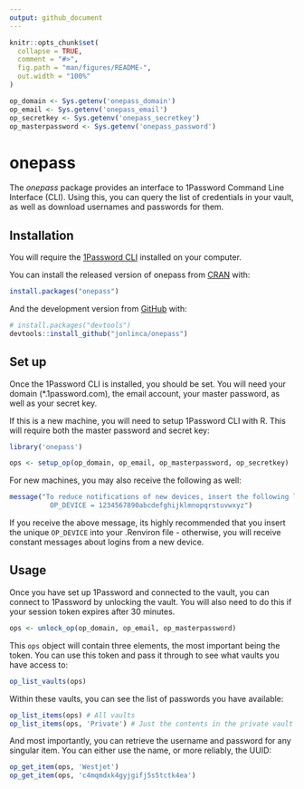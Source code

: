 ```yaml
---
output: github_document
---
```


<!-- README.md is generated from README.Rmd. Please edit that file -->

```r
knitr::opts_chunk$set(
  collapse = TRUE,
  comment = "#>",
  fig.path = "man/figures/README-",
  out.width = "100%"
)

op_domain <- Sys.getenv('onepass_domain')
op_email <- Sys.getenv('onepass_email')
op_secretkey <- Sys.getenv('onepass_secretkey')
op_masterpassword <- Sys.getenv('onepass_password')
```

# onepass

<!-- badges: start -->
<!-- badges: end -->

The *onepass* package provides an interface to 1Password Command Line Interface (CLI). Using this, you can query the list of credentials in your vault, as well as download usernames and passwords for them.

## Installation

You will require the [1Password CLI](https://1password.com/downloads/command-line/) installed on your computer. 

You can install the released version of onepass from [CRAN](https://CRAN.R-project.org) with:

```r
install.packages("onepass")
```

And the development version from [GitHub](https://github.com/) with:

```r
# install.packages("devtools")
devtools::install_github("jonlinca/onepass")
```

## Set up

Once the 1Password CLI is installed, you should be set. You will need your domain (*.1password.com), the email account, your master password, as well as your secret key. 

If this is a new machine, you will need to setup 1Password CLI with R. This will require both the master password and secret key:

```r
library('onepass')

ops <- setup_op(op_domain, op_email, op_masterpassword, op_secretkey) 
```

For new machines, you may also receive the following as well:

```r
message("To reduce notifications of new devices, insert the following line into the \nRenviron file (usethis::edit_r_environ() or edit .Renviron):
          OP_DEVICE = 1234567890abcdefghijklmnopqrstuvwxyz")
```

If you receive the above message, its highly recommended that you insert the unique `OP_DEVICE` into your .Renviron file - otherwise, you will receive constant messages about logins from a new device.

## Usage

Once you have set up 1Password and connected to the vault, you can connect to 1Password by unlocking the vault. You will also need to do this if your session token expires after 30 minutes.

```r
ops <- unlock_op(op_domain, op_email, op_masterpassword)
```

This `ops` object will contain three elements, the most important being the token. You can use this token and pass it through to see what vaults you have access to:

```r
op_list_vaults(ops)
```

Within these vaults, you can see the list of passwords you have available:

```r
op_list_items(ops) # All vaults
op_list_items(ops, 'Private') # Just the contents in the private vault
```

And most importantly, you can retrieve the username and password for any singular item. You can either use the name, or more reliably, the UUID:

```r
op_get_item(ops, 'Westjet')
op_get_item(ops, 'c4mqmdxk4gyjgifj5s5tctk4ea')
```
